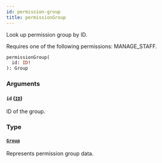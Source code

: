 ```yaml
---
id: permission-group
title: permissionGroup
---
```


Look up permission group by ID.

Requires one of the following permissions: MANAGE_STAFF.

```graphql
permissionGroup(
  id: ID!
): Group
```

### Arguments

#### `id` ([`ID`](../../../developer/api-reference/scalars/id))

ID of the group.

### Type

#### [`Group`](../../../developer/api-reference/objects/group)

Represents permission group data.
